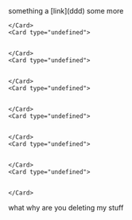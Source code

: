 
<Callout type="note">
    something a [link](ddd)

</Callout>
<Card type="undefined">
    some more

</Card>
<CardGroup cols="2">
    <Card type="undefined">
        

    </Card>
    <Card type="undefined">
        

    </Card>
    <Card type="undefined">
        

    </Card>
    <Card type="undefined">
        

    </Card>
    <Card type="undefined">
        

    </Card>
    <Card type="undefined">
        

    </Card>
    <Card type="undefined">
        

    </Card>

</CardGroup>
what why are you deleting my stuff

<someMdx />